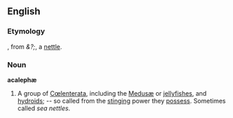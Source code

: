 ==English==

===Etymology===
{{NL.}}, from {{Gr.}} ''&?;'', a [[nettle]].

===Noun===
'''acalephæ'''

# A group of [[Cœlenterata]], including the [[Medusæ]] or [[jellyfishes]], and [[hydroids]]; -- so called from the [[stinging]] power they [[possess]]. Sometimes called ''sea nettles''.